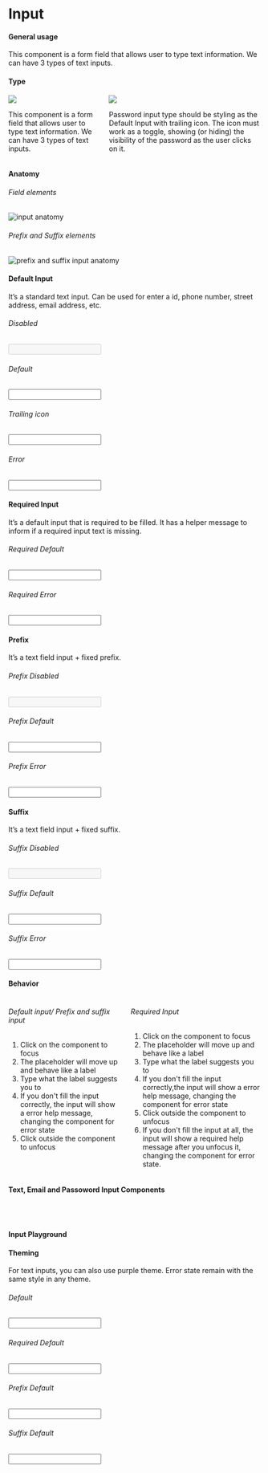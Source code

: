 

<Meta title="Components/Text Input" component={Input} />

<div class="docs-title">
  <div>
    <h1 class="docs-title__text">Input</h1>
  </div>
</div>

<div class="docs-content">

#### General usage

This component is a form field that allows user to type text information.
We can have 3 types of text inputs.
<br />

#### Type
<div class="columns">
  <div class="column">
    <img src="docs/text-input/types-01.png" />
    <p>
      This component is a form field that allows user to type text information.
      We can have 3 types of text inputs.
    </p>
  </div>
  <div class="column">
    <img src="docs/text-input/types-02.png" />
    <p>
      Password input type should be styling as the Default Input with trailing icon. 
      The icon must work as a toggle, showing (or hiding) the visibility of the password as the user clicks on it. 
    </p>
  </div>
</div>

#### Anatomy

###### Field elements
![input anatomy](docs/anatomy.png)

###### Prefix and Suffix elements
![prefix and suffix input anatomy](docs/anatomy-02.png)

#### Default Input

It’s a standard text input. Can be used for enter a id, phone number, street address, email address, etc.

<Preview>
  <Story name="Default Input">
    <Fragment>
      <div className="lab-stories-wrapper">
        <h6>Disabled</h6>
        <Input type="text" id="disabled" label="Disabled" disabled />
        <h6>Default</h6>
        <Input id="id" label="Label" />
        <h6>Trailing icon</h6>
        <Input className="lab-input__field--icon" id="id2" label="Label" icon="eye-opened" iconColor="mineral70" />
        <h6>Error</h6>
        <Input type="email" id="error" label="Name" defaultValue="Teste" customErrorMsg="Error message" />
      </div>
    </Fragment>
  </Story>
</Preview>

#### Required Input

It’s a default input that is required to be filled. It has a helper message to inform if a required input text is missing.

<Preview>
  <Story name="Required Input">
    <Fragment>
      <div className="lab-stories-wrapper">
        <h6>Required Default</h6>
        <Input type="text" id="required" label= "Label" helpMessage="Help message" required />
        <h6>Required Error</h6>
        <Input type="email" id="required2" label= "Required" isValid={false} helpMessage="Help message" customErrorMsg="teste" required />
      </div>
    </Fragment>
  </Story>
</Preview>

#### Prefix

It’s a text field input + fixed prefix.

<Preview>
  <Story name="Prefix Input">
    <Fragment>
      <div className="lab-stories-wrapper">
        <h6>Prefix Disabled</h6>
        <Input id="prefix" label="Label" prefix="CAD" disabled />
        <br />
        <h6>Prefix Default</h6>
        <Input id="help" label="Label" prefix="R$"/>
        <br />
        <h6>Prefix Error</h6>
        <Input
          type="email"
          id="prefix-error"
          defaultValue="Error"
          label="Label"
          prefix="R$"
          isValid={false}
          customErrorMsg="Error message"
        />
      </div>
    </Fragment>
  </Story>
</Preview>

#### Suffix

It’s a text field input + fixed suffix.

<Preview>
  <Story name="Suffix Input">
    <Fragment>
      <div className="lab-stories-wrapper">
        <h6>Suffix Disabled</h6>
        <Input id="suffix" label="Label" suffix=".com" disabled />
        <br/>
        <h6>Suffix Default</h6>
        <Input id="address" label="Label" suffix=".com" />
        <br />
        <h6>Suffix Error</h6>
        <Input
          type="email"
          id="suffix-error"
          label="Label"
          defaultValue="Error"
          suffix=".com"
          isValid={false}
          customErrorMsg="Error message"
        />
      </div>
    </Fragment>
  </Story>
</Preview>

#### Behavior
<div class="columns">
  <div class="column">
    <h6>Default input/ Prefix and suffix input</h6>
    <ol>
      <li>Click on the component to focus </li>
      <li>The placeholder will move up and behave like a label</li>
      <li>Type what the label suggests you to</li>
      <li>If you don't fill the input correctly, the input will show a error help message, changing the component for error state</li>
      <li>Click outside the component to unfocus</li>
    </ol>
  </div>
  <div class="column">
    <h6>Required Input</h6>
    <ol>
      <li>Click on the component to focus</li>
      <li>The placeholder will move up and behave like a label</li>
      <li>Type what the label suggests you to</li>
      <li>If you don't fill the input correctly,the input will show a error help message, changing the component for error state</li>
      <li>Click outside the component to unfocus</li>
      <li>If you don't fill the input at all, the input will show a required help message after you unfocus it, 
      changing the component for error state.</li>
    </ol>
  </div>
</div>

#### Text, Email and Passoword Input Components

<Preview>
  <Story name="Email Input Component">
  <Fragment>
    <div className="lab-stories-wrapper">
      <TextInput id="text-input-component" label="Text Input Component" /><br />
      <EmailInput id="email-input-component" label="Email Input Component" /><br />
    </div>
  </Fragment>
  </Story>
</Preview>

#### Input Playground

<Preview>
  <Story name="Input Playground">
  <Fragment>
    <div className="lab-stories-wrapper">
      <InputBehaviorTest />
    </div>
  </Fragment>
  </Story>
</Preview>

#### Theming

For text inputs, you can also use purple theme. Error state remain with the same style in any theme.
<Preview>
  <Story name="Styles">
  <Fragment>
    <div className="lab-stories-wrapper">
      <h6>Default</h6>
        <Input className="lab-input--purple" defaultValue="Purple" id="purple1" label="Label" />
      <h6>Required Default</h6>
        <Input className="lab-input--purple" id="purple2" label= "Label" defaultValue="Purple"
        helpMessage="Help message" required />
      <h6>Prefix Default</h6>
        <Input className="lab-input--purple" defaultValue="Purple"
        id="purple3" label="Label" prefix="R$" />
      <br />
      <h6>Suffix Default</h6>
      <Input className="lab-input--purple" defaultValue="Purple"
      id="address" label="Label" suffix=".com" />
      <br />
    </div>
  </Fragment>
  </Story>
</Preview>

</div>
